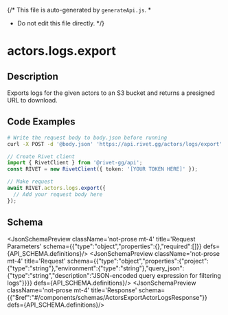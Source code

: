 {/* This file is auto-generated by `generateApi.js`.
  *
  * Do not edit this file directly.
  */}


# actors.logs.export

## Description
Exports logs for the given actors to an S3 bucket and returns a presigned URL to download.

## Code Examples

<CodeGroup title='Request' tag='POST' label='https://api.rivet.gg/actors/logs/export'>

```bash {{ "title": "cURL" }}
# Write the request body to body.json before running
curl -X POST -d '@body.json' 'https://api.rivet.gg/actors/logs/export'


```

```ts
// Create Rivet client
import { RivetClient } from '@rivet-gg/api';
const RIVET = new RivetClient({ token: '[YOUR TOKEN HERE]' });

// Make request
await RIVET.actors.logs.export({
  // Add your request body here
});
```

</CodeGroup>

## Schema
<JsonSchemaPreview className='not-prose mt-4' title='Request Parameters' schema={{"type":"object","properties":{},"required":[]}} defs={API_SCHEMA.definitions}/>
<JsonSchemaPreview className='not-prose mt-4' title='Request' schema={{"type":"object","properties":{"project":{"type":"string"},"environment":{"type":"string"},"query_json":{"type":"string","description":"JSON-encoded query expression for filtering logs"}}}} defs={API_SCHEMA.definitions}/>
<JsonSchemaPreview className='not-prose mt-4' title='Response' schema={{"$ref":"#/components/schemas/ActorsExportActorLogsResponse"}} defs={API_SCHEMA.definitions}/>
